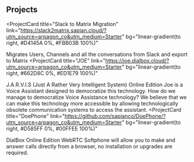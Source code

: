 ## Projects

<ProjectCard
  title="Slack to Matrix Migration"
  link="https://slack2matrix.sapian.cloud/?utm_source=arpagon_co&utm_medium=Starter"
  bg="linear-gradient(to right, #D4145A 0%, #FBB03B 100%)"
>
  Migrates Users, Channels and all the conversations from Slack and export to Matrix
</ProjectCard>
<ProjectCard
  title="JOE"
  link="https://joe.dialbox.cloud/?utm_source=arpagon_co&utm_medium=Starter"
  bg="linear-gradient(to right, #662D8C 0%, #ED1E79 100%)"
>
  J.A.R.V.I.S (Just A Rather Very Intelligent System) Online Edition
  Joe is a Voice Assistant designed to democratize this technology. How do we manage to democratize Voice Assistance technology? We believe that we can make this technology more accessible by allowing technologically obsolete communication systems to access the assistant.
</ProjectCard>
<ProjectCard
  title="DoePhone"
  link="https://github.com/sapianco/DoePhone/?utm_source=arpagon_co&utm_medium=Starter"
  bg="linear-gradient(to right, #D585FF 0%, #00FFEE 100%)"
>
  DialBox Online Edition WebRTC Softphone will allow you to make and answer calls directly from a browser, no installation or upgrades are required.
</ProjectCard>